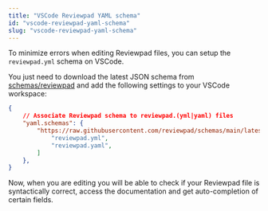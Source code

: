 ```yaml
---
title: "VSCode Reviewpad YAML schema"
id: "vscode-reviewpad-yaml-schema"
slug: "vscode-reviewpad-yaml-schema"
---
```



To minimize errors when editing Reviewpad files, you can setup the `reviewpad.yml` schema on VSCode.

You just need to download the latest JSON schema from [schemas/reviewpad](https://github.com/reviewpad/schemas/tree/main) and add the following settings to your VSCode workspace:

```json
{
    // Associate Reviewpad schema to reviewpad.(yml|yaml) files
    "yaml.schemas": {
        "https://raw.githubusercontent.com/reviewpad/schemas/main/latest/schema.json": [
            "reviewpad.yml",
            "reviewpad.yaml",
        ]
    },
}
```

Now, when you are editing you will be able to check if your Reviewpad file is syntactically correct, access the documentation and get auto-completion of certain fields.

<LoomVideo url="https://www.loom.com/embed/5d10b9b6f9f4483b9820614da2f190ef" />
